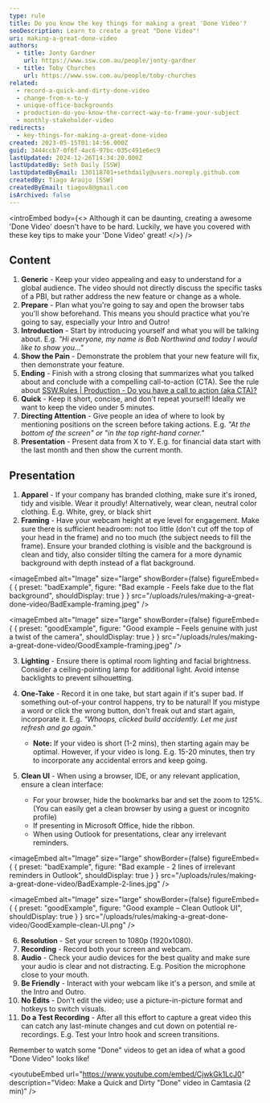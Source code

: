 ```yaml
---
type: rule
title: Do you know the key things for making a great 'Done Video'?
seoDescription: Learn to create a great "Done Video"!
uri: making-a-great-done-video
authors:
  - title: Jonty Gardner
    url: https://www.ssw.com.au/people/jonty-gardner
  - title: Toby Churches
    url: https://www.ssw.com.au/people/toby-churches
related:
  - record-a-quick-and-dirty-done-video
  - change-from-x-to-y
  - unique-office-backgrounds
  - production-do-you-know-the-correct-way-to-frame-your-subject
  - monthly-stakeholder-video
redirects:
  - key-things-for-making-a-great-done-video
created: 2023-05-15T01:14:56.000Z
guid: 3444ccb7-0f6f-4ac6-97bc-035c491e6ec9
lastUpdated: 2024-12-26T14:34:20.000Z
lastUpdatedBy: Seth Daily [SSW]
lastUpdatedByEmail: 130118701+sethdaily@users.noreply.github.com
createdBy: Tiago Araújo [SSW]
createdByEmail: tiagov8@gmail.com
isArchived: false
---
```

<introEmbed
  body={<>
Although it can be daunting, creating a awesome 'Done Video' doesn't have to be hard. Luckily, we have you covered with these key tips to make your 'Done Video' great!
  </>}
/>
## Content

1. **Generic** - Keep your video appealing and easy to understand for a global audience. The video should not directly discuss the specific tasks of a PBI, but rather address the new feature or change as a whole.
2. **Prepare** - Plan what you're going to say and open the browser tabs you'll show beforehand. This means you should practice what you're going to say, especially your Intro and Outro!
3. **Introduction** - Start by introducing yourself and what you will be talking about. E.g. *"Hi everyone, my name is Bob Northwind and today I would like to show you..."*
4. **Show the Pain** - Demonstrate the problem that your new feature will fix, then demonstrate your feature.
5. **Ending** - Finish with a strong closing that summarizes what you talked about and conclude with a compelling call-to-action (CTA). See the rule about [SSW.Rules | Production - Do you have a call to action (aka CTA)?](/production-do-you-add-a-call-to-action/)
6. **Quick** - Keep it short, concise, and don't repeat yourself! Ideally we want to keep the video under 5 minutes.
7. **Directing Attention** - Give people an idea of where to look by mentioning positions on the screen before taking actions. E.g. *"At the bottom of the screen" or "in the top right-hand corner."*
8. **Presentation** -  Present data from X to Y. E.g. for financial data start with the last month and then show the current month.

## Presentation

1. **Apparel** - If your company has branded clothing, make sure it's ironed, tidy and visible. Wear it proudly! Alternatively, wear clean, neutral color clothing. E.g. White, grey, or black shirt
2. **Framing** - Have your webcam height at eye level for engagement. Make sure there is sufficient headroom: not too little (don't cut off the top of your head in the frame) and no too much (the subject needs to fill the frame). Ensure your branded clothing is visible and the background is clean and tidy, also consider tilting the camera for a more dynamic background with depth instead of a flat background.

<imageEmbed
  alt="Image"
  size="large"
  showBorder={false}
  figureEmbed={ {
    preset: "badExample",
    figure: "Bad example - Feels fake due to the flat background",
    shouldDisplay: true
  } }
  src="/uploads/rules/making-a-great-done-video/BadExample-framing.jpeg"
/>

<imageEmbed
  alt="Image"
  size="large"
  showBorder={false}
  figureEmbed={ {
    preset: "goodExample",
    figure: "Good example – Feels genuine with just a twist of the camera",
    shouldDisplay: true
  } }
  src="/uploads/rules/making-a-great-done-video/GoodExample-framing.jpeg"
/>

3. **Lighting** - Ensure there is optimal room lighting and facial brightness. Consider a ceiling-pointing lamp for additional light. Avoid intense backlights to prevent silhouetting.
4. **One-Take** - Record it in one take, but start again if it's super bad. If something out-of-your control happens, try to be natural! If you mistype a word or click the wrong button, don't freak out and start again, incorporate it. E.g. *"Whoops, clicked build accidently. Let me just refresh and go again."*
   * **Note:** If your video is short (1-2 mins), then starting again may be optimal. However, if your video is long. E.g. 15-20 minutes, then try to incorporate any accidental errors and keep going.

5. **Clean UI** - When using a browser, IDE, or any relevant application, ensure a clean interface:
   * For your browser, hide the bookmarks bar and set the zoom to 125%. (You can easily get a clean browser by using a guest or incognito profile)
   * If presenting in Microsoft Office, hide the ribbon.
   * When using Outlook for presentations, clear any irrelevant reminders.

<imageEmbed
  alt="Image"
  size="large"
  showBorder={false}
  figureEmbed={ {
    preset: "badExample",
    figure: "Bad example - 2 lines of irrelevant reminders in Outlook",
    shouldDisplay: true
  } }
  src="/uploads/rules/making-a-great-done-video/BadExample-2-lines.jpg"
/>

<imageEmbed
  alt="Image"
  size="large"
  showBorder={false}
  figureEmbed={ {
    preset: "goodExample",
    figure: "Good example – Clean Outlook UI",
    shouldDisplay: true
  } }
  src="/uploads/rules/making-a-great-done-video/GoodExample-clean-UI.png"
/>

6. **Resolution** - Set your screen to 1080p (1920x1080).
7. **Recording** - Record both your screen and webcam.
8. **Audio** - Check your audio devices for the best quality and make sure your audio is clear and not distracting. E.g. Position the microphone close to your mouth.
9. **Be Friendly** - Interact with your webcam like it's a person, and smile at the Intro and Outro.
10. **No Edits** - Don't edit the video; use a picture-in-picture format and hotkeys to switch visuals.
11. **Do a Test Recording** - After all this effort to capture a great video this can catch any last-minute changes and cut down on potential re-recordings. E.g. Test your Intro hook and screen transitions.

Remember to watch some "Done" videos to get an idea of what a good "Done Video" looks like!

<youtubeEmbed url="https://www.youtube.com/embed/CjwkGk1LcJ0" description="Video: Make a Quick and Dirty \"Done\" video in Camtasia (2 min)" />
